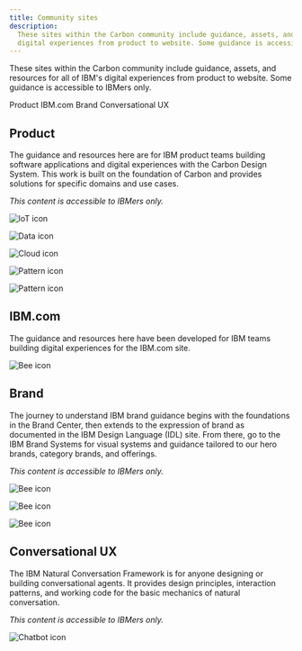 ```yaml
---
title: Community sites
description:
  These sites within the Carbon community include guidance, assets, and resources for all of IBM's
  digital experiences from product to website. Some guidance is accessible to IBMers only.
---
```


<PageDescription>

These sites within the Carbon community include guidance, assets, and resources for all of IBM's
digital experiences from product to website. Some guidance is accessible to IBMers only.

</PageDescription>

<AnchorLinks>
  <AnchorLink>Product</AnchorLink>
  <AnchorLink>IBM.com</AnchorLink>
  <AnchorLink>Brand</AnchorLink>
  <AnchorLink>Conversational UX</AnchorLink>
</AnchorLinks>

## Product

The guidance and resources here are for IBM product teams building software applications and digital
experiences with the Carbon Design System. This work is built on the foundation of Carbon and
provides solutions for specific domains and use cases.

_This content is accessible to IBMers only._

<CardGroup>
<Column colLg={4} colMd={4} noGutterSm>
  <ResourceCard
    subTitle="AI Applications Design"
    href="https://pages.github.ibm.com/ai-applications/design/"
    >

![IoT icon](/about-carbon/community-sites/watson.svg)

  </ResourceCard>

</Column>
<Column colLg={4} colMd={4} noGutterSm>
  <ResourceCard
    subTitle="Carbon for Cloud & Cognitive"
    href="https://pages.github.ibm.com/cdai-design/pal/"
    >

![Data icon](/about-carbon/community-sites/ibm-cloud.svg)

  </ResourceCard>
</Column>
<Column colLg={4} colMd={4} noGutterSm>
  <ResourceCard
    subTitle="Cloud Pattern and Asset Library"
    href="https://pages.github.ibm.com/ibmcloud/pal/"
    >

![Cloud icon](/about-carbon/community-sites/ibm-cloud.svg)

  </ResourceCard>
</Column>
<Column colLg={4} colMd={4} noGutterSm>
  <ResourceCard
    subTitle="Watson Health"
    href="https://pages.github.ibm.com/Watson-Health/index.html"
    >

![Pattern icon](/about-carbon/community-sites/watson.svg)

  </ResourceCard>
</Column>
<Column colLg={4} colMd={4} noGutterSm>
  <ResourceCard
    subTitle="Watson Moments"
    href="https://pages.github.ibm.com/data-and-ai/watson-moments/"
    >

![Pattern icon](/about-carbon/community-sites/watson.svg)

  </ResourceCard>
</Column>
</CardGroup>

## IBM.com

The guidance and resources here have been developed for IBM teams building digital experiences for
the IBM.com site.

<Row className="resource-card-group">
<Column colLg={4} colMd={4} noGutterSm>
  <ResourceCard
    subTitle="Carbon for IBM.com"
    href="https://www.ibm.com/standards/web/carbon-for-ibm-dotcom/"
    >

![Bee icon](/about-carbon/community-sites/bee.svg)

  </ResourceCard>

</Column>
</Row>

## Brand

The journey to understand IBM brand guidance begins with the foundations in the Brand Center, then
extends to the expression of brand as documented in the IBM Design Language (IDL) site. From there,
go to the IBM Brand Systems for visual systems and guidance tailored to our hero brands, category
brands, and offerings.

_This content is accessible to IBMers only._

<Row className="resource-card-group">
<Column colLg={4} colMd={4} noGutterSm>
  <ResourceCard
    subTitle="IBM Brand Center"
    href="https://www.ibm.com/brand/"
    >

![Bee icon](/about-carbon/community-sites/bee.svg)

  </ResourceCard>

</Column>
<Column colLg={4} colMd={4} noGutterSm>
  <ResourceCard
    subTitle="IBM Design Language"
    href="https://www.ibm.com/design/language/"
    >

![Bee icon](/about-carbon/community-sites/bee.svg)

  </ResourceCard>

</Column>
<Column colLg={4} colMd={4} noGutterSm>
  <ResourceCard
    subTitle="IBM Brand Systems"
    href="https://www.ibm.com/brand/systems"
    >

![Bee icon](/about-carbon/community-sites/bee.svg)

  </ResourceCard>

</Column>
</Row>

## Conversational UX

The IBM Natural Conversation Framework is for anyone designing or building conversational agents. It
provides design principles, interaction patterns, and working code for the basic mechanics of
natural conversation.

_This content is accessible to IBMers only._

<Row className="resource-card-group">
<Column colLg={4} colMd={4} noGutterSm>
  <ResourceCard
    subTitle="IBM Natural Conversation Framework"
    href="https://alma.dal1a.ciocloud.nonprod.intranet.ibm.com/"
    >

![Chatbot icon](/about-carbon/community-sites/chat-bot.svg)

  </ResourceCard>

</Column>
</Row>
